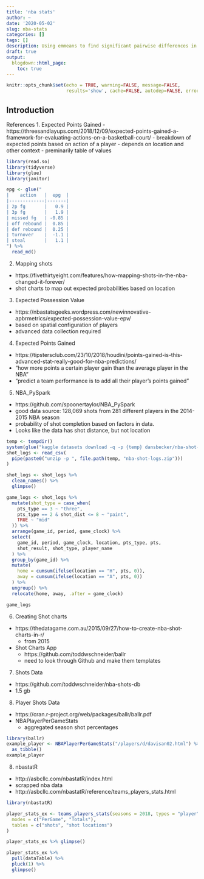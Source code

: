 ```yaml
---
title: 'nba stats'
author: ~
date: '2020-05-02'
slug: nba-stats
categories: []
tags: []
description: Using emmeans to find significant pairwise differences in categorical variables. Also how contrasts work in R.
draft: true
output:
  blogdown::html_page:
    toc: true
---
```


```r
knitr::opts_chunk$set(echo = TRUE, warning=FALSE, message=FALSE,
                      results='show', cache=FALSE, autodep=FALSE, error = TRUE)
```

## Introduction

References
1. Expected Points Gained
- https://threesandlayups.com/2018/12/09/expected-points-gained-a-framework-for-evaluating-actions-on-a-basketball-court/
- breakdown of expected points based on action of a player
- depends on location and other context
- preminarily table of values

```r
library(read.so)
library(tidyverse)
library(glue)
library(janitor)

epg <- glue("
|    action   |  epg  |
|-------------|-------|
| 2p fg       |   0.9 |
| 3p fg       |   1.9 |
| missed fg   | -0.85 |
| off rebound |  0.85 |
| def rebound |  0.25 |
| turnover    |  -1.1 |
| steal       |   1.1 |
") %>%
  read_md()
```

2. Mapping shots
- https://fivethirtyeight.com/features/how-mapping-shots-in-the-nba-changed-it-forever/
- shot charts to map out expected probabilities based on location

3. Expected Possession Value
- https://nbastatsgeeks.wordpress.com/newinnovative-apbrmetrics/expected-possession-value-epv/
- based on spatial configuration of players
- advanced data collection required

4. Expected Points Gained
- https://tipstersclub.com/23/10/2018/houdini/points-gained-is-this-advanced-stat-really-good-for-nba-predictions/
- "how more points a certain player gain than the average player in the NBA"
- "predict a team performance is to add all their player’s points gained"

5. NBA_PySpark
- https://github.com/spoonertaylor/NBA_PySpark
- good data source:
  128,069 shots from 281 different players in the 2014-2015 NBA season
- probability of shot completion based on factors in data.
- Looks like the data has shot distance, but not location

```r
temp <- tempdir()
system(glue("kaggle datasets download -q -p {temp} dansbecker/nba-shot-logs"))
shot_logs <- read_csv(
  pipe(paste0("unzip -p ", file.path(temp, "nba-shot-logs.zip")))
)

shot_logs <- shot_logs %>%
  clean_names() %>%
  glimpse()

game_logs <- shot_logs %>%
  mutate(shot_type = case_when(
    pts_type == 3 ~ "three",
    pts_type == 2 & shot_dist <= 8 ~ "paint",
    TRUE ~ "mid"
  )) %>%
  arrange(game_id, period, game_clock) %>%
  select(
    game_id, period, game_clock, location, pts_type, pts,
    shot_result, shot_type, player_name
  ) %>%
  group_by(game_id) %>%
  mutate(
    home = cumsum(ifelse(location == "H", pts, 0)),
    away = cumsum(ifelse(location == "A", pts, 0))
  ) %>%
  ungroup() %>%
  relocate(home, away, .after = game_clock)

game_logs
```

6. Creating Shot charts
- https://thedatagame.com.au/2015/09/27/how-to-create-nba-shot-charts-in-r/
  - from 2015
- Shot Charts App
  - https://github.com/toddwschneider/ballr
  - need to look through Github and make them templates

7. Shots Data
- https://github.com/toddwschneider/nba-shots-db
- 1.5 gb

8. Player Shots Data
- https://cran.r-project.org/web/packages/ballr/ballr.pdf
- NBAPlayerPerGameStats
	- aggregated season shot percentages

```r
library(ballr)
example_player <- NBAPlayerPerGameStats("/players/d/davisan02.html") %>%
  as_tibble()
example_player
```

8. nbastatR
- http://asbcllc.com/nbastatR/index.html
- scrapped nba data
- http://asbcllc.com/nbastatR/reference/teams_players_stats.html

```r
library(nbastatR)

player_stats_ex <- teams_players_stats(seasons = 2018, types = "player",
  modes = c("PerGame", "Totals"),
  tables = c("shots", "shot locations")
)

player_stats_ex %>% glimpse()
```

```r
player_stats_ex %>%
  pull(dataTable) %>%
  pluck(1) %>%
  glimpse()
```
